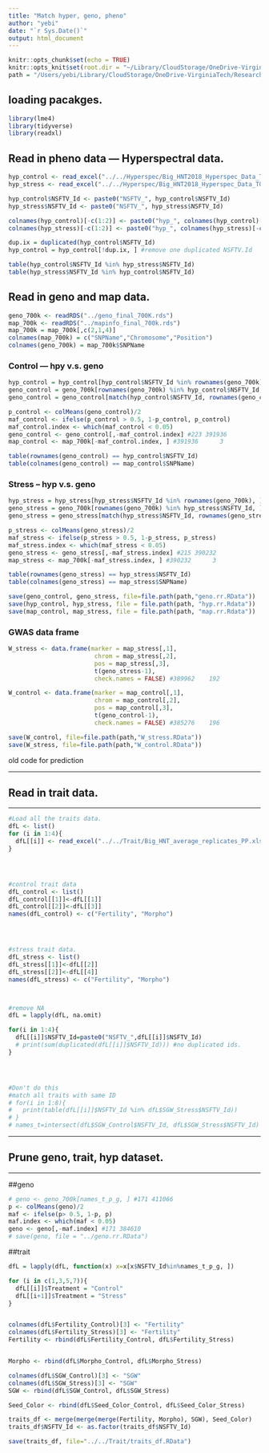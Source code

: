 ```yaml
---
title: "Match hyper, geno, pheno"
author: "yebi"
date: "`r Sys.Date()`"
output: html_document
---
```


```r
knitr::opts_chunk$set(echo = TRUE)
knitr::opts_knit$set(root.dir = "~/Library/CloudStorage/OneDrive-VirginiaTech/Research/Codes/research/RiceUNLHyperspec/Geno/codes")
path = "/Users/yebi/Library/CloudStorage/OneDrive-VirginiaTech/Research/Codes/research/RiceUNLHyperspec/GWAS"
```

## loading pacakges.

```r
library(lme4)
library(tidyverse)
library(readxl)
```

## Read in pheno data --- Hyperspectral data.

```r
hyp_control <- read_excel("../../Hyperspec/Big_HNT2018_Hyperspec_Data_TG_PP_v6.xlsx", sheet = 1)
hyp_stress <- read_excel("../../Hyperspec/Big_HNT2018_Hyperspec_Data_TG_PP_v6.xlsx", sheet = 2)

hyp_control$NSFTV_Id <- paste0("NSFTV_", hyp_control$NSFTV_Id)
hyp_stress$NSFTV_Id <- paste0("NSFTV_", hyp_stress$NSFTV_Id)

colnames(hyp_control)[-c(1:2)] <- paste0("hyp_", colnames(hyp_control)[-c(1:2)])
colnames(hyp_stress)[-c(1:2)] <- paste0("hyp_", colnames(hyp_stress)[-c(1:2)])

dup.ix = duplicated(hyp_control$NSFTV_Id)
hyp_control = hyp_control[!dup.ix, ] #remove one duplicated NSFTV.Id

table(hyp_control$NSFTV_Id %in% hyp_stress$NSFTV_Id)
table(hyp_stress$NSFTV_Id %in% hyp_control$NSFTV_Id)
```

## Read in geno and map data.

```r
geno_700k <- readRDS("../geno_final_700K.rds")
map_700k <- readRDS("../mapinfo_final_700k.rds")
map_700k = map_700k[,c(2,1,4)]
colnames(map_700k) = c("SNPName","Chromosome","Position")
colnames(geno_700k) = map_700k$SNPName
```

### Control --- hpy v.s. geno

```r
hyp_control = hyp_control[hyp_control$NSFTV_Id %in% rownames(geno_700k), ] # 223*242
geno_control = geno_700k[rownames(geno_700k) %in% hyp_control$NSFTV_Id, ] # 223*411066
geno_control = geno_control[match(hyp_control$NSFTV_Id, rownames(geno_control)), ]

p_control <- colMeans(geno_control)/2
maf_control <- ifelse(p_control > 0.5, 1-p_control, p_control)
maf_control.index <- which(maf_control < 0.05) 
geno_control <- geno_control[,-maf_control.index] #223 391936
map_control <- map_700k[-maf_control.index, ] #391936      3

table(rownames(geno_control) == hyp_control$NSFTV_Id)
table(colnames(geno_control) == map_control$SNPName)
```

### Stress -- hyp v.s. geno

```r
hyp_stress = hyp_stress[hyp_stress$NSFTV_Id %in% rownames(geno_700k), ] # 223*242
geno_stress = geno_700k[rownames(geno_700k) %in% hyp_stress$NSFTV_Id, ] # 215*411066
geno_stress = geno_stress[match(hyp_stress$NSFTV_Id, rownames(geno_stress)), ]

p_stress <- colMeans(geno_stress)/2
maf_stress <- ifelse(p_stress > 0.5, 1-p_stress, p_stress)
maf_stress.index <- which(maf_stress < 0.05) 
geno_stress <- geno_stress[,-maf_stress.index] #215 390232
map_stress <- map_700k[-maf_stress.index, ] #390232      3

table(rownames(geno_stress) == hyp_stress$NSFTV_Id)
table(colnames(geno_stress) == map_stress$SNPName)
```

```r
save(geno_control, geno_stress, file=file.path(path,"geno.rr.RData"))
save(hyp_control, hyp_stress, file = file.path(path, "hyp.rr.Rdata"))
save(map_control, map_stress, file = file.path(path, "map.rr.Rdata"))
```

### GWAS data frame
```r
W_stress <- data.frame(marker = map_stress[,1], 
                        chrom = map_stress[,2], 
                        pos = map_stress[,3], 
                        t(geno_stress-1), 
                        check.names = FALSE) #389962    192

W_control <- data.frame(marker = map_control[,1], 
                        chrom = map_control[,2], 
                        pos = map_control[,3], 
                        t(geno_control-1), 
                        check.names = FALSE) #385276    196
```

```r
save(W_control, file=file.path(path,"W_stress.RData"))
save(W_stress, file=file.path(path,"W_control.RData"))
```

######### old code for prediction

------------------------------------------------------------------------

## Read in trait data.

------------------------------------------------------------------------

```r
#Load all the traits data.
dfL <- list()
for (i in 1:4){
  dfL[[i]] <- read_excel("../../Trait/Big_HNT_average_replicates_PP.xlsx", sheet = i)
}




#control trait data
dfL_control <- list()
dfL_control[[1]]<-dfL[[1]]
dfL_control[[2]]<-dfL[[3]]
names(dfL_control) <- c("Fertility", "Morpho")




#stress trait data.
dfL_stress <- list()
dfL_stress[[1]]<-dfL[[2]]
dfL_stress[[2]]<-dfL[[4]]
names(dfL_stress) <- c("Fertility", "Morpho")



#remove NA
dfL = lapply(dfL, na.omit) 

for(i in 1:4){
  dfL[[i]]$NSFTV_Id=paste0("NSFTV_",dfL[[i]]$NSFTV_Id)
  # print(sum(duplicated(dfL[[i]]$NSFTV_Id))) #no duplicated ids.
}




#Don't do this 
#match all traits with same ID
# for(i in 1:8){
#   print(table(dfL[[i]]$NSFTV_Id %in% dfL$SGW_Stress$NSFTV_Id))
# }
# names_t=intersect(dfL$SGW_Control$NSFTV_Id, dfL$SGW_Stress$NSFTV_Id) #185


```

------------------------------------------------------------------------

## Prune geno, trait, hyp dataset.

------------------------------------------------------------------------

##geno

```r
# geno <- geno_700k[names_t_p_g, ] #171 411066
p <- colMeans(geno)/2
maf <- ifelse(p> 0.5, 1-p, p)
maf.index <- which(maf < 0.05) 
geno <- geno[,-maf.index] #171 384610
# save(geno, file = "../geno.rr.RData")
```

##trait

```r
dfL = lapply(dfL, function(x) x=x[x$NSFTV_Id%in%names_t_p_g, ])

for (i in c(1,3,5,7)){
  dfL[[i]]$Treatment = "Control"
  dfL[[i+1]]$Treatment = "Stress"
}


colnames(dfL$Fertility_Control)[3] <- "Fertility"
colnames(dfL$Fertility_Stress)[3] <- "Fertility"
Fertility <- rbind(dfL$Fertility_Control, dfL$Fertility_Stress)


Morpho <- rbind(dfL$Morpho_Control, dfL$Morpho_Stress)

colnames(dfL$SGW_Control)[3] <- "SGW"
colnames(dfL$SGW_Stress)[3] <- "SGW"
SGW <- rbind(dfL$SGW_Control, dfL$SGW_Stress)

Seed_Color <- rbind(dfL$Seed_Color_Control, dfL$Seed_Color_Stress)

traits_df <- merge(merge(merge(Fertility, Morpho), SGW), Seed_Color)
traits_df$NSFTV_Id <- as.factor(traits_df$NSFTV_Id)

save(traits_df, file="../../Trait/traits_df.RData")
```
